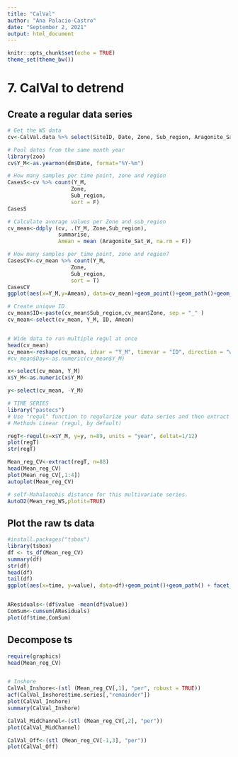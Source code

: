 ```yaml
---
title: "CalVal"
author: "Ana Palacio-Castro"
date: "September 2, 2021"
output: html_document
---
```



```r
knitr::opts_chunk$set(echo = TRUE)
theme_set(theme_bw())
```

# 7. CalVal to detrend

## Create a regular data series
```r
# Get the WS data
cv<-CalVal.data %>% select(SiteID, Date, Zone, Sub_region, Aragonite_Sat_W) 

# Pool dates from the same month year
library(zoo)
cv$Y_M<-as.yearmon(dm$Date, format="%Y-%m")

# How many samples per time point, zone and region
CasesS<-cv %>% count(Y_M,
                    Zone,
                    Sub_region,
                    sort = F)
CasesS

# Calculate average values per Zone and sub_region
cv_mean<-ddply (cv, .(Y_M, Zone,Sub_region),
                summarise,
                Amean = mean (Aragonite_Sat_W, na.rm = F))

# How many samples per time point, zone and region?
CasesCV<-cv_mean %>% count(Y_M,
                    Zone,
                    Sub_region,
                    sort = T)
CasesCV
ggplot(aes(x=Y_M,y=Amean), data=cv_mean)+geom_point()+geom_path()+geom_rug() + facet_grid(Sub_region~Zone)

# Create unique ID
cv_mean$ID<-paste(cv_mean$Sub_region,cv_mean$Zone, sep = "_" )
cv_mean<-select(cv_mean, Y_M, ID, Amean)


# Wide data to run multiple regul at once
head(cv_mean)
cv_mean<-reshape(cv_mean, idvar = "Y_M", timevar = "ID", direction = "wide")
#cv_mean$Day<-as.numeric(cv_mean$Y_M)

x<-select(cv_mean, Y_M)
x$Y_M<-as.numeric(x$Y_M)

y<-select(cv_mean, -Y_M)

# TIME SERIES 
library("pastecs")
# Use "regul" function to regularize your data series and then extract the new data
# Methods Linear (regul, by default)

regT<-regul(x=x$Y_M, y=y, n=89, units = "year", deltat=1/12)
plot(regT)
str(regT)

Mean_reg_CV<-extract(regT, n=88)
head(Mean_reg_CV)
plot(Mean_reg_CV[,1:4])
autoplot(Mean_reg_CV)

# self-Mahalanobis distance for this multivariate series.
AutoD2(Mean_reg_WS,plotit=TRUE)

```

## Plot the raw ts data 
```r
#install.packages("tsbox")
library(tsbox)
df <- ts_df(Mean_reg_CV)
summary(df)
str(df)
head(df)
tail(df)
ggplot(aes(x=time, y=value), data=df)+geom_point()+geom_path() + facet_wrap(~id)


AResiduals<-(df$value -mean(df$value))
ComSum<-cumsum(AResiduals)
plot(df$time,ComSum)

```

## Decompose ts

```r
require(graphics)
head(Mean_reg_CV)


# Inshore
CalVal_Inshore<-(stl (Mean_reg_CV[,1], "per", robust = TRUE))
acf(CalVal_Inshore$time.series[,"remainder"])
plot(CalVal_Inshore)
summary(CalVal_Inshore)

CalVal_MidChannel<-(stl (Mean_reg_CV[,2], "per"))
plot(CalVal_MidChannel)

CalVal_Off<-(stl (Mean_reg_CV[-1,3], "per"))
plot(CalVal_Off)

```

